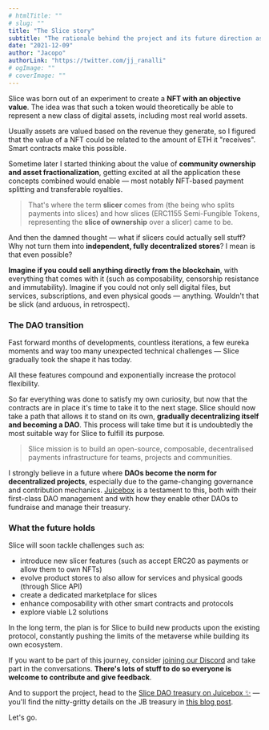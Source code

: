```yaml
---
# htmlTitle: ""
# slug: ""
title: "The Slice story"
subtitle: "The rationale behind the project and its future direction as a DAO"
date: "2021-12-09"
author: "Jacopo"
authorLink: "https://twitter.com/jj_ranalli"
# ogImage: ""
# coverImage: ""
---
```


Slice was born out of an experiment to create a **NFT with an objective value**. The idea was that such a token would theoretically be able to represent a new class of digital assets, including most real world assets.

Usually assets are valued based on the revenue they generate, so I figured that the value of a NFT could be related to the amount of ETH it "receives". Smart contracts make this possible.

Sometime later I started thinking about the value of **community ownership and asset fractionalization**, getting excited at all the application these concepts combined would enable — most notably NFT-based payment splitting and transferable royalties.

> That's where the term **slicer** comes from (the being who splits payments into slices) and how slices (ERC1155 Semi-Fungible Tokens, representing the **slice of ownership** over a slicer) came to be.

And then the damned thought — what if slicers could actually sell stuff? Why not turn them into **independent, fully decentralized stores**? I mean is that even possible?

**Imagine if you could sell anything directly from the blockchain**, with everything that comes with it (such as composability, censorship resistance and immutability). Imagine if you could not only sell digital files, but services, subscriptions, and even physical goods — anything. Wouldn't that be slick (and arduous, in retrospect).

### The DAO transition

Fast forward months of developments, countless iterations, a few eureka moments and way too many unexpected technical challenges — Slice gradually took the shape it has today.

All these features compound and exponentially increase the protocol flexibility.

So far everything was done to satisfy my own curiosity, but now that the contracts are in place it's time to take it to the next stage. Slice should now take a path that allows it to stand on its own, **gradually decentralizing itself and becoming a DAO**. This process will take time but it is undoubtedly the most suitable way for Slice to fulfill its purpose.

> Slice mission is to build an open-source, composable, decentralised payments infrastructure for teams, projects and communities.

I strongly believe in a future where **DAOs become the norm for decentralized projects**, especially due to the game-changing governance and contribution mechanics. [Juicebox](https://juicebox.money/#/p/slice) is a testament to this, both with their first-class DAO management and with how they enable other DAOs to fundraise and manage their treasury.

### What the future holds

Slice will soon tackle challenges such as:

- introduce new slicer features (such as accept ERC20 as payments or allow them to own NFTs)
- evolve product stores to also allow for services and physical goods (through Slice API)
- create a dedicated marketplace for slices
- enhance composability with other smart contracts and protocols
- explore viable L2 solutions

In the long term, the plan is for Slice to build new products upon the existing protocol, constantly pushing the limits of the metaverse while building its own ecosystem.

If you want to be part of this journey, consider [joining our Discord](https://discord.gg/CdyHUzdZks) and take part in the conversations. **There's lots of stuff to do so everyone is welcome to contribute and give feedback**.

And to support the project, head to the [Slice DAO treasury on Juicebox ✨](https://juicebox.money/#/p/slice) — you'll find the nitty-gritty details on the JB treasury in [this blog post](/blog/treasury).

Let's go.
